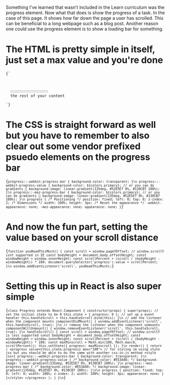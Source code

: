 

Something I’ve learned that wasn’t included in the Learn curriculum was the <InlineCode>progress</InlineCode> element. Now what that does is show the progress of a task. In the case of this page. It shows how far down the page a user has scrolled. This can be beneficial to a long webpage such as a blog post. Another reason one could use the progress element is to show a loading bar for something.

# The HTML is pretty simple in itself, just set a max value and you're done

<Code language="html">{`
<body>
  <progress value="0" max="100"></progress>
  the rest of your content
</body>
`}</Code>

# The CSS is straight forward as well but you have to remember to also clear out some vendor prefixed psuedo elements on the progress bar

<Code language="css">{`
progress::-webkit-progress-bar {
  background-color: transparent;
}\n
progress::-webkit-progress-value {
  background-color: ${colors.primary};
  // or you can do gradients 💯
  background-image: linear-gradient(135deg, #52E5E7 0%, #130CB7 100%);
}\n
progress::-moz-progress-bar {
  background-color: ${colors.primary};
  // or you can do gradients 💯
  background-image: linear-gradient(135deg, #52E5E7 0%, #130CB7 100%);
}\n
progress {
  /* Positioning */
  position: fixed;
  left: 0;
  top: 0;
  z-index: 2;
  /* Dimensions */
  width: 100%;
  height: 3px;
  /* Reset the appearance */
  -webkit-appearance: none;
  -moz-appearance: none;
  appearance: none;
}
`}</Code>

# And now the fun part, setting the value based on your scroll distance

<Code  language="javascript">{`
function youReadThisMuch() {
  const scroll = window.pageYOffset; // window.scrollY isnt supported in IE
  const bodyHeight = document.body.offsetHeight;
  const windowHeight = window.innerHeight;
  const scrollPercent = (scroll / (bodyHeight - windowHeight)) * 100;
  document.querySelector('progress').value = scrollPercent;
}\n
window.addEventListener('scroll', youReadThisMuch);
`}</Code>

# Setting this up in React is also super simple

<Code  language="javascript">{`
class Progress extends React.Component {
  constructor(props) {
    super(props);
    // set the initial state to be 0
    this.state = { progress: 0 };
    // set up a event handler
    this.handleScroll = this.handleScroll.bind(this);
  }\n
  // add the listener when the component mounts
  componentDidMount() {
    window.addEventListener('scroll', this.handleScroll, true);
  }\n
  // remove the listener when the component unmounts
  componentWillUnmount() {
    window.removeEventListener('scroll', this.handleScroll, true);
  }\n
  handleScroll() {
    const scroll = window.pageYOffset; // window.scrollY is less supported
    const bodyHeight = document.body.offsetHeight;
    const windowHeight = window.innerHeight;
    const scrollPercent = (scroll / (bodyHeight - windowHeight)) * 100;
    const maxMinscroll = Math.min(100, Math.max(0, scrollPercent));
    this.setState({ progress: maxMinscroll });
  }\n
  render() {
    return (
      <progress value={this.state.progress} max="100">
        // for styling im using style jsx but you should be able to do the same with another css-in-js method
        <style jsx>{
          progress::-webkit-progress-bar {
            background-color: transparent;
          }\n
          progress::-webkit-progress-value {
            /* background-color: #E53A40; */
            background-image: linear-gradient(135deg, #52E5E7 0%, #130CB7 100%);
          }\n
          progress::-moz-progress-bar {
            /* background-color: #E53A40; */
            background-image: linear-gradient(135deg, #52E5E7 0%, #130CB7 100%);
          }\n\n
          progress {
            position: fixed;
            top: 0;
            left: 0;
            width: 100%;
            z-index: 2;
            width: 100%;
            height: 3px;
            appearance: none;
          }
        }</style>
      </progress>
    );
  }
}\n
`}</Code>


